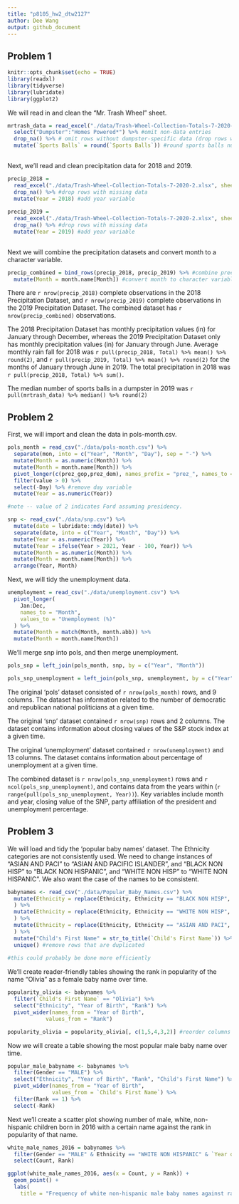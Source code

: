 ```yaml
---
title: "p8105_hw2_dtw2127"
author: Dee Wang 
output: github_document
---
```


## Problem 1 

```r
knitr::opts_chunk$set(echo = TRUE)
library(readxl)
library(tidyverse)
library(lubridate)
library(ggplot2)
```

We will read in and clean the "Mr. Trash Wheel" sheet.

```r

mrtrash_data = read_excel("./data/Trash-Wheel-Collection-Totals-7-2020-2.xlsx", sheet = "Mr. Trash Wheel", skip = 1) %>% #specify sheet to read in and skip row with graphic 
  select("Dumpster":"Homes Powered*") %>% #omit non-data entries
  drop_na() %>% # omit rows without dumpster-specific data (drop rows with missing data)
  mutate(`Sports Balls` = round(`Sports Balls`)) #round sports balls number to nearest integer
  
```

Next, we'll read and clean precipitation data for 2018 and 2019. 

```r
precip_2018 =
  read_excel("./data/Trash-Wheel-Collection-Totals-7-2020-2.xlsx", sheet = "2018 Precipitation", skip = 1) %>% 
  drop_na() %>% #drop rows with missing data 
  mutate(Year = 2018) #add year variable 
 
precip_2019 =
  read_excel("./data/Trash-Wheel-Collection-Totals-7-2020-2.xlsx", sheet = "2019 Precipitation", skip = 1) %>% 
  drop_na() %>% #drop rows with missing data 
  mutate(Year = 2019) #add year variable 
 
```

Next we will combine the precipitation datasets and convert month to a character variable. 

```r

precip_combined = bind_rows(precip_2018, precip_2019) %>% #combine precipitation datasets
  mutate(Month = month.name[Month]) #convert month to character variable  

```

There are `r nrow(precip_2018)` complete observations in the 2018 Precipitation Dataset, and `r nrow(precip_2019)` complete observations in the 2019 Precipitation Dataset. The combined dataset has `r nrow(precip_combined)` observations.

The 2018 Precipitation Dataset has monthly precipitation values (in) for January through December, whereas the 2019 Precipitation Dataset only has monthly precipitation values (in) for January through June. Average monthly rain fall for 2018 was `r pull(precip_2018, Total) %>% mean() %>% round(2)`, and `r pull(precip_2019, Total) %>% mean() %>% round(2)` for the months of January through June in 2019. The total precipitation in 2018 was `r pull(precip_2018, Total) %>% sum()`.

The median number of sports balls in a dumpster in 2019 was `r pull(mrtrash_data) %>% median() %>% round(2)`

## Problem 2 

First, we will import and clean the data in pols-month.csv.

```r

pols_month = read_csv("./data/pols-month.csv") %>% 
  separate(mon, into = c("Year", "Month", "Day"), sep = "-") %>%
  mutate(Month = as.numeric(Month)) %>% 
  mutate(Month = month.name[Month]) %>% 
  pivot_longer(c(prez_gop,prez_dem), names_prefix = "prez_", names_to = "President") %>% 
  filter(value > 0) %>%
  select(-Day) %>% #remove day variable 
  mutate(Year = as.numeric(Year))

#note -- value of 2 indicates Ford assuming presidency.
```

```r

snp <- read_csv("./data/snp.csv") %>% 
  mutate(date = lubridate::mdy(date)) %>% 
  separate(date, into = c("Year", "Month", "Day")) %>% 
  mutate(Year = as.numeric(Year)) %>% 
  mutate(Year = ifelse(Year > 2021, Year - 100, Year)) %>%
  mutate(Month = as.numeric(Month)) %>%
  mutate(Month = month.name[Month]) %>%
  arrange(Year, Month) 

```

Next, we will tidy the unemployment data. 

```r
unemployment = read_csv("./data/unemployment.csv") %>% 
  pivot_longer(
    Jan:Dec,
    names_to = "Month",
    values_to = "Unemployment (%)" 
  ) %>% 
  mutate(Month = match(Month, month.abb)) %>% 
  mutate(Month = month.name[Month])
```

We'll merge snp into pols, and then merge unemployment.

```r

pols_snp = left_join(pols_month, snp, by = c("Year", "Month"))

pols_snp_unemployment = left_join(pols_snp, unemployment, by = c("Year", "Month"))

```

The original 'pols' dataset consisted of `r nrow(pols_month)` rows, and 9 columns. The dataset has information related to the number of democratic and republican national politicians at a given time. 

The original 'snp' dataset contained `r nrow(snp)` rows and 2 columns. The dataset contains information about closing values of the S&P stock index at a given time.

The original 'unemployment' dataset contained `r nrow(unemployment)` and 13 columns. The dataset contains information about percentage of unemployment at a given time. 

The combined dataset is `r nrow(pols_snp_unemployment)` rows and `r ncol(pols_snp_unemployment)`, and contains data from the years within (`r range(pull(pols_snp_unemployment, Year))`). Key variables include month and year, closing value of the SNP, party affiliation of the president and unemployment percentage.

## Problem 3 

We will load and tidy the 'popular baby names' dataset. The Ethnicity categories are not consistently used. We need to change instances of "ASIAN AND PACI" to "ASIAN AND PACIFIC ISLANDER", and "BLACK NON HISP" to "BLACK NON HISPANIC", and "WHITE NON HISP" to "WHITE NON HISPANIC". We also want the case of the names to be consistent. 

```r
babynames <- read_csv("./data/Popular_Baby_Names.csv") %>% 
  mutate(Ethnicity = replace(Ethnicity, Ethnicity == "BLACK NON HISP", "BLACK NON HISPANIC")
  ) %>% 
  mutate(Ethnicity = replace(Ethnicity, Ethnicity == "WHITE NON HISP", "WHITE NON HISPANIC")
  ) %>% 
  mutate(Ethnicity = replace(Ethnicity, Ethnicity == "ASIAN AND PACI", "ASIAN AND PACIFIC ISLANDER")
  ) %>% 
  mutate("Child's First Name" = str_to_title(`Child's First Name`)) %>%
  unique() #remove rows that are duplicated
  
#this could probably be done more efficiently
```

We'll create reader-friendly tables showing the rank in popularity of the name "Olivia" as a female baby name over time. 

```r
popularity_olivia <- babynames %>% 
  filter(`Child's First Name` == "Olivia") %>% 
  select("Ethnicity", "Year of Birth", "Rank") %>% 
  pivot_wider(names_from = "Year of Birth",
            values_from = "Rank") 

popularity_olivia = popularity_olivia[, c(1,5,4,3,2)] #reorder columns

```

Now we will create a table showing the most popular male baby name over time. 

```r
popular_male_babyname <- babynames %>% 
  filter(Gender == "MALE") %>% 
  select("Ethnicity", "Year of Birth", "Rank", "Child's First Name") %>% 
  pivot_wider(names_from = "Year of Birth",
              values_from = `Child's First Name`) %>% 
  filter(Rank == 1) %>% 
  select(-Rank)

```

Next we'll create a scatter plot showing number of male, white, non-hispanic children born in 2016 with a certain name against the rank in popularity of that name. 

```r

white_male_names_2016 = babynames %>%
  filter(Gender == "MALE" & Ethnicity == "WHITE NON HISPANIC" & `Year of Birth` == 2016) %>% 
  select(Count, Rank)

ggplot(white_male_names_2016, aes(x = Count, y = Rank)) + 
  geom_point() + 
  labs( 
    title = "Frequency of white non-hispanic male baby names against rank in 2016")

```

